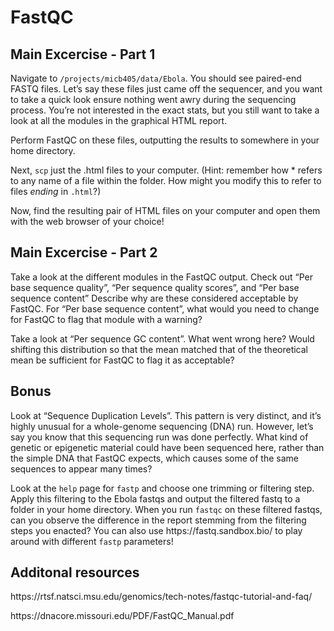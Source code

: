 # FastQC

## Main Excercise - Part 1

Navigate to `/projects/micb405/data/Ebola`. You should see paired-end FASTQ files. Let's say these files just came off the sequencer, and you want to take a quick look ensure nothing went awry during the sequencing process. You're not interested in the exact stats, but you still want to take a look at all the modules in the graphical HTML report.

Perform FastQC on these files, outputting the results to somewhere in your home directory.

Next, `scp` just the .html files to your computer. (Hint: remember how * refers to any name of a file within the folder. How might you modify this to refer to files *ending* in `.html`?)

Now, find the resulting pair of HTML files on your computer and open them with the web browser of your choice!

## Main Excercise - Part 2

Take a look at the different modules in the FastQC output. Check out "Per base sequence quality", "Per sequence quality scores", and "Per base sequence content"
Describe why are these considered acceptable by FastQC.
For "Per base sequence content", what would you need to change for FastQC to flag that module with a warning?

Take a look at "Per sequence GC content". What went wrong here? Would shifting this distribution so that the mean matched that of the theoretical mean be sufficient for FastQC to flag it as acceptable?

## Bonus

Look at "Sequence Duplication Levels". This pattern is very distinct, and it's highly unusual for a whole-genome sequencing (DNA) run. However, let's say you know that this sequencing run was done perfectly. What kind of genetic or epigenetic material could have been sequenced here, rather than the simple DNA that FastQC expects, which causes some of the same sequences to appear many times?

Look at the `help` page for `fastp` and choose one trimming or filtering step. Apply this filtering to the Ebola fastqs and output the filtered fastq to a folder in your home directory. When you run `fastqc` on these filtered fastqs, can you observe the difference in the report stemming from the filtering steps you enacted? You can also use https://fastq.sandbox.bio/ to play around with different `fastp` parameters!

##  Additonal resources

https://rtsf.natsci.msu.edu/genomics/tech-notes/fastqc-tutorial-and-faq/

https://dnacore.missouri.edu/PDF/FastQC_Manual.pdf

